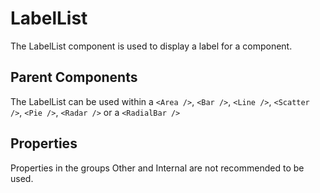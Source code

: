 
# LabelList

The LabelList component is used to display a label for a component.

<Meta of={ComponentStories} />

<Canvas>
  <Story name="API" of={ComponentStories} />
</Canvas>

## Parent Components
The LabelList can be used within a `<Area />`, `<Bar />`, `<Line />`, `<Scatter />`, `<Pie />`, `<Radar />` or a `<RadialBar />`


## Properties

Properties in the groups Other and Internal are not recommended to be used.

<Controls of={ComponentStories.API} />
